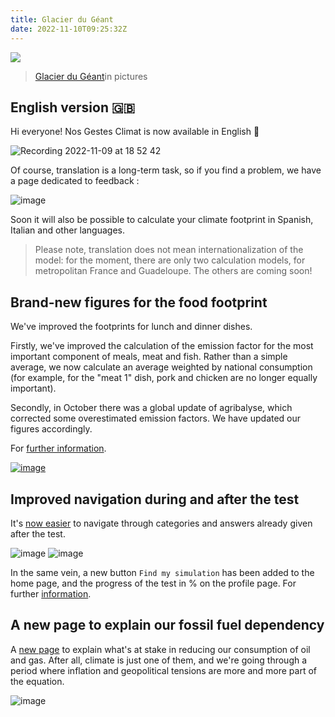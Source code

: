 ---
title: Glacier du Géant
date: 2022-11-10T09:25:32Z
---

![](https://upload.wikimedia.org/wikipedia/commons/thumb/8/80/Aerial_view_of_Glacier_du_G%C3%A9ant.jpg/640px-Aerial_view_of_Glacier_du_G%C3%A9ant.jpg)

> <a href="https://fr.wikipedia.org/wiki/Glacier_du_G%C3%A9ant">Glacier du Géant</a>in pictures

## English version 🇬🇧

Hi everyone! Nos Gestes Climat is now available in English 💂

![Recording 2022-11-09 at 18 52 42](https://user-images.githubusercontent.com/1177762/200904084-6051257b-e0ce-4483-8d91-05b5bbd44e0b.gif)

Of course, translation is a long-term task, so if you find a problem, we have a page dedicated to feedback : 

![image](https://user-images.githubusercontent.com/1177762/200904709-d6a19333-9c70-4033-bb15-bafde6661794.png)



Soon it will also be possible to calculate your climate footprint in Spanish, Italian and other languages. 

> Please note, translation does not mean internationalization of the model: for the moment, there are only two calculation models, for metropolitan France and Guadeloupe. The others are coming soon!

## Brand-new figures for the food footprint

We've improved the footprints for lunch and dinner dishes. 

Firstly, we've improved the calculation of the emission factor for the most important component of meals, meat and fish. Rather than a simple average, we now calculate an average weighted by national consumption (for example, for the "meat 1" dish, pork and chicken are no longer equally important). 

Secondly, in October there was a global update of agribalyse, which corrected some overestimated emission factors. We have updated our figures accordingly. 

 For <a href="https://github.com/incubateur-ademe/nosgestesclimat/pull/1525">further information</a>.

<a href="https://nosgestesclimat.fr/documentation/alimentation/plats/viande-1">![image](https://user-images.githubusercontent.com/1177762/200906087-5748cab9-d053-48dd-b169-3038dcf50fa2.png)</a>


## Improved navigation during and after the test

It's <a href="https://github.com/incubateur-ademe/nosgestesclimat-site/pull/677">now easier</a> to navigate through categories and answers already given after the test. 

![image](https://user-images.githubusercontent.com/1177762/193876373-fd942951-afb3-40ec-8316-480b9bdf7241.png)
![image](https://user-images.githubusercontent.com/1177762/193876420-5203196f-54af-42fb-b61b-9e2822da9a59.png)

In the same vein, a new button `Find my simulation` has been added to the home page, and the progress of the test in % on the profile page. For further <a href="https://github.com/incubateur-ademe/nosgestesclimat-site/pull/672">information</a>.

## A new page to explain our fossil fuel dependency

A <a href="https://nosgestesclimat.fr/pétrole-et-gaz">new page</a> to explain what's at stake in reducing our consumption of oil and gas. After all, climate is just one of them, and we're going through a period where inflation and geopolitical tensions are more and more part of the equation.

![image](https://user-images.githubusercontent.com/1177762/200906228-cb2db1ba-3083-48eb-9a96-26f0fb02daf1.png)





